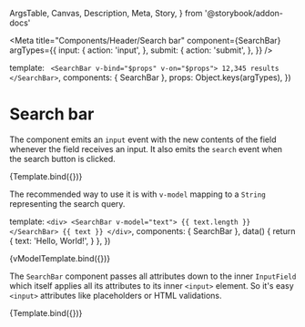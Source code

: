   ArgsTable,
  Canvas,
  Description,
  Meta,
  Story,
} from '@storybook/addon-docs'

<Meta
  title="Components/Header/Search bar"
  component={SearchBar}
  argTypes={{
    input: {
      action: 'input',
    },
    submit: {
      action: 'submit',
    },
  }}
/>

  template: `
    <SearchBar v-bind="$props" v-on="$props">
      12,345 results
    </SearchBar>`,
  components: { SearchBar },
  props: Object.keys(argTypes),
})

# Search bar

<Description of={SearchBar} />

<ArgsTable of={SearchBar} />

The component emits an `input` event with the new contents of the field whenever
the field receives an input. It also emits the `search` event when the search
button is clicked.

<Canvas>
  <Story
    name="Default"
    args={{
      value: 'Search query',
    }}
  >
    {Template.bind({})}
  </Story>
</Canvas>

The recommended way to use it is with `v-model` mapping to a `String`
representing the search query.

  template: `
    <div>
      <SearchBar v-model="text">
        {{ text.length }}
      </SearchBar>
      {{ text }}
    </div>
  `,
  components: { SearchBar },
  data() {
    return {
      text: 'Hello, World!',
    }
  },
})

<Canvas>
  <Story name="v-model">{vModelTemplate.bind({})}</Story>
</Canvas>

The `SearchBar` component passes all attributes down to the inner `InputField`
which itself applies all its attributes to its inner `<input>` element. So it's
easy `<input>` attributes like placeholders or HTML validations.

<Canvas>
  <Story
    name="With placeholder"
    args={{
      placeholder: 'Search query',
    }}
  >
    {Template.bind({})}
  </Story>
</Canvas>
